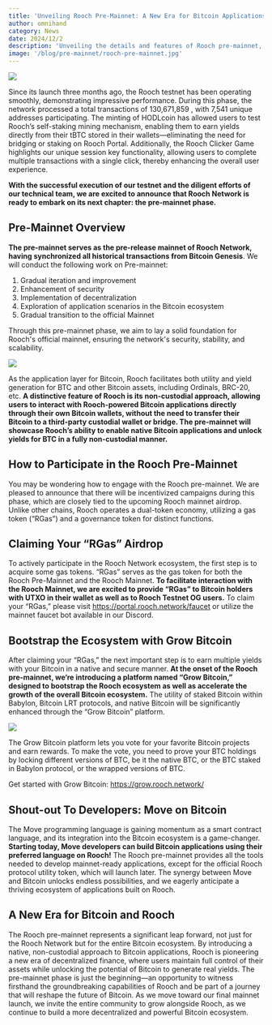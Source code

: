 ```yaml
---
title: 'Unveiling Rooch Pre-Mainnet: A New Era for Bitcoin Applications'
author: omnihand
category: News
date: 2024/12/2
description: 'Unveiling the details and features of Rooch pre-mainnet, exploring its application scenarios in the Bitcoin ecosystem and future development.'
image: '/blog/pre-mainnet/rooch-pre-mainnet.jpg'
---
```



<PostHeader />

![](/blog/pre-mainnet/rooch-pre-mainnet.jpg)

Since its launch three months ago, the Rooch testnet has been operating smoothly, demonstrating impressive performance. During this phase, the network processed a total transactions of 130,671,859 , with 7,541 unique addresses participating. The minting of HODLcoin has allowed users to test Rooch’s self-staking mining mechanism, enabling them to earn yields directly from their tBTC stored in their wallets—eliminating the need for bridging or staking on Rooch Portal. Additionally, the Rooch Clicker Game highlights our unique session key functionality, allowing users to complete multiple transactions with a single click, thereby enhancing the overall user experience.

**With the successful execution of our testnet and the diligent efforts of our technical team, we are excited to announce that Rooch Network is ready to embark on its next chapter: the pre-mainnet phase.**

## Pre-Mainnet Overview

**The pre-mainnet serves as the pre-release mainnet of Rooch Network, having synchronized all historical transactions from Bitcoin Genesis**. We will conduct the following work on Pre-mainnet:

1. Gradual iteration and improvement
2. Enhancement of security
3. Implementation of decentralization
4. Exploration of application scenarios in the Bitcoin ecosystem
5. Gradual transition to the official Mainnet

Through this pre-mainnet phase, we aim to lay a solid foundation for Rooch's official mainnet, ensuring the network's security, stability, and scalability. 

![](/blog/pre-mainnet/build-move-bitcoin.png)

As the application layer for Bitcoin, Rooch facilitates both utility and yield generation for BTC and other Bitcoin assets, including Ordinals, BRC-20, etc. **A distinctive feature of Rooch is its non-custodial approach, allowing users to interact with Rooch-powered Bitcoin applications directly through their own Bitcoin wallets, without the need to transfer their Bitcoin to a third-party custodial wallet or bridge. The pre-mainnet will showcase Rooch’s ability to enable native Bitcoin applications and unlock yields for BTC in a fully non-custodial manner.**

## How to Participate in the Rooch Pre-Mainnet

You may be wondering how to engage with the Rooch pre-mainnet. We are pleased to announce that there will be incentivized campaigns during this phase, which are closely tied to the upcoming Rooch mainnet airdrop. Unlike other chains, Rooch operates a dual-token economy, utilizing a gas token (“RGas”) and a governance token for distinct functions.

## Claiming Your “RGas” Airdrop

To actively participate in the Rooch Network ecosystem, the first step is to acquire some gas tokens. “RGas” serves as the gas token for both the Rooch Pre-Mainnet and the Rooch Mainnet. **To facilitate interaction with the Rooch Mainnet, we are excited to provide “RGas” to Bitcoin holders with UTXO in their wallet as well as to Rooch Testnet OG users.** To claim your “RGas,” please visit https://portal.rooch.network/faucet or utilize the mainnet faucet bot available in our Discord.

## Bootstrap the Ecosystem with Grow Bitcoin

After claiming your “RGas,” the next important step is to earn multiple yields with your Bitcoin in a native and secure manner. **At the onset of the Rooch pre-mainnet, we‘re introducing a platform named “Grow Bitcoin,” designed to bootstrap the Rooch ecosystem as well as accelerate the growth of the overall Bitcoin ecosystem.** The utility of staked Bitcoin within Babylon, Bitcoin LRT protocols, and native Bitcoin will be significantly enhanced through the “Grow Bitcoin” platform.  

![](/blog/pre-mainnet/grow-bitcoin.png)

The Grow Bitcoin platform lets you vote for your favorite Bitcoin projects and earn rewards. To make the vote, you need to prove your BTC holdings by locking different versions of BTC, be it the native BTC, or the BTC staked in Babylon protocol, or the wrapped versions of BTC.

Get started with Grow Bitcoin: https://grow.rooch.network/

## Shout-out To Developers: Move on Bitcoin

The Move programming language is gaining momentum as a smart contract language, and its integration into the Bitcoin ecosystem is a game-changer. **Starting today, Move developers can build Bitcoin applications using their preferred language on Rooch!** The Rooch pre-mainnet provides all the tools needed to develop mainnet-ready applications, except for the official Rooch protocol utility token, which will launch later. The synergy between Move and Bitcoin unlocks endless possibilities, and we eagerly anticipate a thriving ecosystem of applications built on Rooch.

## A New Era for Bitcoin and Rooch

The Rooch pre-mainnet represents a significant leap forward, not just for the Rooch Network but for the entire Bitcoin ecosystem. By introducing a native, non-custodial approach to Bitcoin applications, Rooch is pioneering a new era of decentralized finance, where users maintain full control of their assets while unlocking the potential of Bitcoin to generate real yields. The pre-mainnet phase is just the beginning—an opportunity to witness firsthand the groundbreaking capabilities of Rooch and be part of a journey that will reshape the future of Bitcoin. As we move toward our final mainnet launch, we invite the entire community to grow alongside Rooch, as we continue to build a more decentralized and powerful Bitcoin ecosystem.
